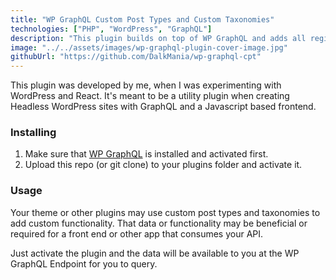```yaml
---
title: "WP GraphQL Custom Post Types and Custom Taxonomies"
technologies: ["PHP", "WordPress", "GraphQL"]
description: "This plugin builds on top of WP GraphQL and adds all registered custom post types and taxonomies to the WPGraphQL Endpoint."
image: "../../assets/images/wp-graphql-plugin-cover-image.jpg"
githubUrl: "https://github.com/DalkMania/wp-graphql-cpt"
---
```


This plugin was developed by me, when I was experimenting with WordPress and React. It's meant to be a utility plugin when creating Headless WordPress sites with GraphQL and a Javascript based frontend.

### Installing

1. Make sure that [WP GraphQL][wp-graphql] is installed and activated first.
2. Upload this repo (or git clone) to your plugins folder and activate it.

### Usage

Your theme or other plugins may use custom post types and taxonomies to add custom functionality. That data or functionality may be beneficial or required for a front end or other app that consumes your API.

Just activate the plugin and the data will be available to you at the WP GraphQL Endpoint for you to query.

[wp-graphql]: https://github.com/wp-graphql/wp-graphql
